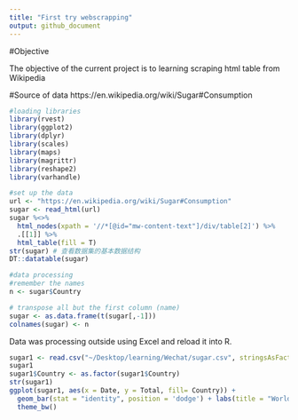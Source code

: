 ```yaml
---
title: "First try webscrapping"
output: github_document
---
```


#Objective

 The objective of the current project is to learning scraping html table from Wikipedia
 
#Source of data
 https://en.wikipedia.org/wiki/Sugar#Consumption

```r
#loading libraries
library(rvest)
library(ggplot2)
library(dplyr)
library(scales)
library(maps)
library(magrittr)
library(reshape2)
library(varhandle)

#set up the data
url <- "https://en.wikipedia.org/wiki/Sugar#Consumption"
sugar <- read_html(url)
sugar %<>%
  html_nodes(xpath = '//*[@id="mw-content-text"]/div/table[2]') %>%
  .[[1]] %>%
  html_table(fill = T)
str(sugar) # 查看数据集的基本数据结构
DT::datatable(sugar)
```

```r
#data processing
#remember the names
n <- sugar$Country

# transpose all but the first column (name)
sugar <- as.data.frame(t(sugar[,-1]))
colnames(sugar) <- n
```

  Data was processing outside using Excel and reload it into R.
  
```r
sugar1 <- read.csv("~/Desktop/learning/Wechat/sugar.csv", stringsAsFactors=FALSE)
sugar1
sugar1$Country <- as.factor(sugar1$Country)
str(sugar1)
ggplot(sugar1, aes(x = Date, y = Total, fill= Country)) + 
  geom_bar(stat = "identity", position = 'dodge') + labs(title = "World sugar consumption (1000 metric tons)", x = "Years", y = "Sugar consumption") + 
  theme_bw()
```

